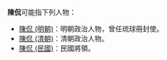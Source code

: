 '''陳侃'''可能指下列人物：
*[[陳侃_(明朝)|陳侃 (明朝)]]：明朝政治人物，曾任琉球冊封使。
*[[陳侃_(清朝)|陳侃 (清朝)]]：清朝政治人物。
*[[陳侃_(民國)|陳侃 (民國)]]：民國將領。

{{消歧义|cat=二字陈姓人名消歧义|kan}}